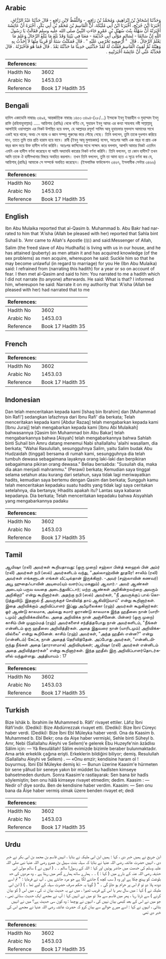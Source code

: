 ## Arabic


<div dir="rtl" lang="ar" style={{fontSize:'larger',backgroundColor:'#f8f9fa',padding:20}}>
وَحَدَّثَنَا إِسْحَاقُ بْنُ إِبْرَاهِيمَ، وَمُحَمَّدُ بْنُ رَافِعٍ، - وَاللَّفْظُ لاِبْنِ رَافِعٍ - قَالَ حَدَّثَنَا عَبْدُ الرَّزَّاقِ، أَخْبَرَنَا ابْنُ جُرَيْجٍ، أَخْبَرَنَا ابْنُ أَبِي مُلَيْكَةَ، أَنَّ الْقَاسِمَ بْنَ مُحَمَّدِ بْنِ أَبِي بَكْرٍ، أَخْبَرَهُ أَنَّ عَائِشَةَ أَخْبَرَتْهُ أَنَّ سَهْلَةَ بِنْتَ سُهَيْلِ بْنِ عَمْرٍو جَاءَتِ النَّبِيَّ صلى الله عليه وسلم فَقَالَتْ يَا رَسُولَ اللَّهِ إِنَّ سَالِمًا - لِسَالِمٍ مَوْلَى أَبِي حُذَيْفَةَ - مَعَنَا فِي بَيْتِنَا وَقَدْ بَلَغَ مَا يَبْلُغُ الرِّجَالُ وَعَلِمَ مَا يَعْلَمُ الرِّجَالُ ‏.‏ قَالَ ‏ "‏ أَرْضِعِيهِ تَحْرُمِي عَلَيْهِ ‏"‏ ‏.‏ قَالَ فَمَكَثْتُ سَنَةً أَوْ قَرِيبًا مِنْهَا لاَ أُحَدِّثُ بِهِ وَهِبْتُهُ ثُمَّ لَقِيتُ الْقَاسِمَ فَقُلْتُ لَهُ لَقَدْ حَدَّثْتَنِي حَدِيثًا مَا حَدَّثْتُهُ بَعْدُ ‏.‏ قَالَ فَمَا هُوَ فَأَخْبَرْتُهُ ‏.‏ قَالَ فَحَدِّثْهُ عَنِّي أَنَّ عَائِشَةَ أَخْبَرَتْنِيهِ ‏.‏
</div>
<div style={{backgroundColor:'#f8f9fa',padding:20, marginBottom: 10}}><table> <thead> <tr> <th>References:</th> <th></th> </tr> </thead> <tbody><tr><td>Hadith No</td><td>3602</td></tr><tr><td>Arabic No</td><td>1453.03</td></tr><tr><td>Reference</td><td>Book 17 Hadith 35</td></tr></tbody></table></div>

## Bengali


<div dir="ltr" lang="bn" style={{fontSize:'larger',backgroundColor:'#f8f9fa',padding:20}}>
হাদিস একাডেমি নাম্বারঃ ৩৪৯৪, আন্তর্জাতিক নাম্বারঃ ১৪৫৩ ৩৪৯৪-(২৮/...) ইসহাক ইবনু ইবরাহীম ও মুহাম্মাদ ইবনু রাফি (রহিমাহুমাল্লাহ) ..... আয়িশাহ (রাযিঃ) থেকে বর্ণিত যে, সুহায়ল ইবনু আমর এর কন্যা সাহলাহ নবী সাল্লাল্লাহু আলাইহি ওয়াসাল্লাম এর নিকট উপস্থিত হয়ে বলল, হে আল্লাহর রসূল! সালিম আবূ হুযায়ফার মুক্তদাস আমাদের সাথে একই ঘরে থাকে; অথচ সে বয়স্ক ও জ্ঞান সম্পন্ন পুরুষের স্তরে পৌছে গেছে। তিনি বললেন, তুমি তাকে দুধপান করিয়ে দাও, তাতে তুমি তার প্রতি হারাম হয়ে যাবে। রাবী (ইবনু আবূ মুলায়কাহ) বলেন, অতঃপর আমি এক বছর বা প্রায় এক বছর কাল ভয়ে উক্ত হাদীস বর্ণনা করিনি। অতঃপর কাসিমের সাথে সাক্ষাৎ করে বললাম, আপনি আমার নিকট এতদিন এমনি এক হাদীস বর্ণনা করেছেন যা আমি অদ্যাবধি কারোর নিকট বর্ণনা করিনি। তিনি বললেন, তা কোন হাদীস? তখন আমি তাকে ঐ হাদীসখানার বিষয়ে অবহিত করলাম। তখন তিনি বললেন, তুমি তা আমা হতে এ সূত্রে বর্ণনা কর যে, আয়িশাহ্ (রাযিঃ) আমাকে সে সম্পর্কে অবহিত করেছেন। (ইসলামিক ফাউন্ডেশন ৩৪৬৭, ইসলামীক সেন্টার ৩৪৬৬)
</div>
<div style={{backgroundColor:'#f8f9fa',padding:20, marginBottom: 10}}><table> <thead> <tr> <th>References:</th> <th></th> </tr> </thead> <tbody><tr><td>Hadith No</td><td>3602</td></tr><tr><td>Arabic No</td><td>1453.03</td></tr><tr><td>Reference</td><td>Book 17 Hadith 35</td></tr></tbody></table></div>

## English


<div dir="ltr" lang="en" style={{fontSize:'larger',backgroundColor:'#f8f9fa',padding:20}}>
Ibn Abu Mulaika reported that al-Qasim b. Muhammad b. Abu Bakr had narrated to him that 'A'isha (Allah be pleased with her) reported that Sahla bint Suhail b. 'Amr came to Allah's Apostle (ﷺ) and said:Messenger of Allah, Salim (the freed slave of Abu Hudhaifa) is living with us in our house, and he has attained (puberty) as men attain it and has acquired knowledge (of the sex problems) as men acquire, whereupon he said: Suckle him so that he may become unlawful (in regard to marriage) for you He (Ibn Abu Mulaika) said: I refrained from (narrating this hadith) for a year or so on account of fear. I then met al-Qasim and said to him: You narrated to me a hadith which I did not narrate (to anyone) afterwards. He said: What is that? I informed him, whereupon he said: Narrate it on my authority that 'A'isha (Allah be pleased with her) had narrated that to me
</div>
<div style={{backgroundColor:'#f8f9fa',padding:20, marginBottom: 10}}><table> <thead> <tr> <th>References:</th> <th></th> </tr> </thead> <tbody><tr><td>Hadith No</td><td>3602</td></tr><tr><td>Arabic No</td><td>1453.03</td></tr><tr><td>Reference</td><td>Book 17 Hadith 35</td></tr></tbody></table></div>

## French


<div dir="ltr" lang="fr" style={{fontSize:'larger',backgroundColor:'#f8f9fa',padding:20}}>

</div>
<div style={{backgroundColor:'#f8f9fa',padding:20, marginBottom: 10}}><table> <thead> <tr> <th>References:</th> <th></th> </tr> </thead> <tbody><tr><td>Hadith No</td><td>3602</td></tr><tr><td>Arabic No</td><td>1453.03</td></tr><tr><td>Reference</td><td>Book 17 Hadith 35</td></tr></tbody></table></div>

## Indonesian


<div dir="ltr" lang="id" style={{fontSize:'larger',backgroundColor:'#f8f9fa',padding:20}}>
Dan telah menceritakan kepada kami [Ishaq bin Ibrahim] dan [Muhammad bin Rafi'] sedangkan lafazhnya dari Ibnu Rafi' dia berkata; Telah menceritakan kepada kami [Abdur Razaq] telah mengabarkan kepada kami [Ibnu Juraij] telah mengabarkan kepada kami [Ibnu Abi Mulaikah] bahwasannya [Qasim bin Muhammad bin Abu Bakar] telah mengabarkannya bahwa [Aisyah] telah mengabarkannya bahwa Sahlah binti Suhail bin Amru datang menemui Nabi shallallahu 'alaihi wasallam, dia berkata; "Wahai Rasulullah, sesungguhnya Salim, yaitu Salim budak Abu Hudzaidah (tinggal) bersama di rumah kami, sesungguhnya dia telah tumbuh dewasa sebagaimana layaknya orang laki-laki dan berpikiran sebagaimana pikiran orang dewasa." Beliau bersabda: "Susuilah dia, maka dia akan menjadi mahrammu." (Perawi) berkata; Kemudian saya tinggal selama setahun atau kurang dari setahun, saya tidak lagi meriwayatkan hadits, kemudian saya bertemu dengan Qasim dan berkata; Sungguh kamu telah menceritakan kepadaku suatu hadits yang tidak lagi saya ceritakan setelahnya, dia bertanya; Hhadits apakah itu? Lantas saya kabaran kepadanya. Dia berkata; Telah menceritakan kepadaku bahwa Aisyahlah yang mengabarkannya padaku
</div>
<div style={{backgroundColor:'#f8f9fa',padding:20, marginBottom: 10}}><table> <thead> <tr> <th>References:</th> <th></th> </tr> </thead> <tbody><tr><td>Hadith No</td><td>3602</td></tr><tr><td>Arabic No</td><td>1453.03</td></tr><tr><td>Reference</td><td>Book 17 Hadith 35</td></tr></tbody></table></div>

## Tamil


<div dir="ltr" lang="ta" style={{fontSize:'larger',backgroundColor:'#f8f9fa',padding:20}}>
ஆயிஷா (ரலி) அவர்கள் கூறியதாவது: (ஒரு முறை) சஹ்லா பின்த் சுஹைல் பின் அம்ர் (ரலி) அவர்கள் நபி (ஸல்) அவர்களிடம் வந்து, "அல்லாஹ்வின் தூதரே! சாலிம் (ரலி) அவர்கள் எங்களுடன் எங்கள் வீட்டில்தான் இருக்கிறார். -அவர் (சஹ்லாவின் கணவர்) அபூ ஹுதைஃபாவின் அடிமை(யும் வளர்ப்பு மகனும்) ஆவார்.- அவர் ஆண்கள் அடையும் பருவ வயதை அடைந்துவிட்டார்; மற்ற ஆண்கள் அறிகின்றவற்றை அவரும் அறிகிறார்" என்று கூறினார்கள். அதற்கு நபி (ஸல்) அவர்கள், "நீ அவருக்குப் பால் கொடுத்துவிடு. இதனால் நீ அவருக்குச் செவிலித் தாய் ஆகிவிடுவாய்" என்று கூறினார்கள். இதை அறிவிக்கும் அறிவிப்பாளர் இப்னு அபீமுலைக்கா (ரஹ்) அவர்கள் கூறுகிறார்கள்: ஓர் ஆண்டு காலமாக, அல்லது சுமார் ஓராண்டு காலமாக இந்த ஹதீஸை நான் (யாரிடமும்) அறிவிக்கவில்லை. அதை அறிவிக்க நான் அஞ்சினேன். பின்னர் (ஒரு முறை) காசிம் பின் முஹம்மத் (ரஹ்) அவர்களைச் சந்தித்தபோது நான் அவர்களிடம், "நீங்கள் என்னிடம் ஒரு ஹதீஸை அறிவித்தீர்கள். அதை இதுவரை நான் (யாரிடமும்) அறிவிக்கவில்லை" என்று கூறினேன். காசிம் (ரஹ்) அவர்கள், "அந்த ஹதீஸ் என்ன?" என்று (என்னிடம்) கேட்க, நான் அதைத் தெரிவித்தேன். அப்போது அவர்கள், "என்னிடமிருந்து நீங்கள் அதை (தாராளமாக) அறிவியுங்கள்; ஆயிஷா (ரலி) அவர்கள் என்னிடம் அதை அறிவித்தார்கள்" என்று கூறினார்கள். இந்த ஹதீஸ் இரு அறிவிப்பாளர்தொடர்களில் வந்துள்ளது. அத்தியாயம் : 17
</div>
<div style={{backgroundColor:'#f8f9fa',padding:20, marginBottom: 10}}><table> <thead> <tr> <th>References:</th> <th></th> </tr> </thead> <tbody><tr><td>Hadith No</td><td>3602</td></tr><tr><td>Arabic No</td><td>1453.03</td></tr><tr><td>Reference</td><td>Book 17 Hadith 35</td></tr></tbody></table></div>

## Turkish


<div dir="ltr" lang="tr" style={{fontSize:'larger',backgroundColor:'#f8f9fa',padding:20}}>
Bize îshâk b. İbrahim ile Muhammed b. Râfi' rivayet ettiler. Lâfız İbni Râfi'indir. (Dediki): Bize Abdürrezzak rivayet etti. (Dediki): Bize İbni Cüreyc haber verdi. (Dediki): Bize İbni Ebî Müleyka haber verdi. Ona da Kaasim b. Muhammed b. Ebî Bekr; ona da Aişe haber vermişki, Sehle binti Süheyl b. Amr, Nebi (Sallallahu Aleyhi ve Sellem)'e gelerek Ebu Huzeyfe'nin âzâdlısı Sâlim için: — Yâ Resulâllah! Sâlim evimizde bizimle beraber bulunmaktadır. Ama artık erkeklik çağına erişti. Erkeklerin bildiğini biliyor; demiş. Resulullah (Sallallahu Aleyhi ve Sellem) . — «Onu emzir; kendisine haram ol ! buyurmuş. İbni Ebî Müleyke demiş ki: — Bunun üzerine Kaasim'e hürmeten bir sene yâhud bir seneye yakın bir müddet bu hadîsten kimseye bahsetmeden durdum. Sonra Kaasim'e rastlayarak: Sen bana bir hadîs söylemiştin; ben onu hâlâ kimseye rivayet etmedim; dedim. Kaasim : — Nedir o? diye sordu. Ben de kendisine haber verdim. Kaasim: — Sen onu bana da Âişe haber vermiş olmak üzere benden rivayet et; dedi
</div>
<div style={{backgroundColor:'#f8f9fa',padding:20, marginBottom: 10}}><table> <thead> <tr> <th>References:</th> <th></th> </tr> </thead> <tbody><tr><td>Hadith No</td><td>3602</td></tr><tr><td>Arabic No</td><td>1453.03</td></tr><tr><td>Reference</td><td>Book 17 Hadith 35</td></tr></tbody></table></div>

## Urdu


<div dir="rtl" lang="ur" style={{fontSize:'larger',backgroundColor:'#f8f9fa',padding:20}}>
ابن جریج نے ہمیں خبر دی ، کہا : ہمیں ابن ابی ملیکہ نے بتایا ، انہیں قاسم بن محمد بن ابی بکر نے خبر دی ، انہیں حضرت عائشہ رضی اللہ عنہا نے بتایا کہ سہلہ بنت سہیل بن عمرو رضی اللہ عنہا نبی صلی اللہ علیہ وسلم کی خدمت میں حاضر ہوئیں اور کہا : اللہ کے رسول! سالم ۔ ۔ ( انہوں نے ) سالم مولیٰ ابی حذیفہ رضی اللہ عنہ کے بارے میں ( کہا : ) ۔ ۔ ہمارے ساتھ ہمارے گھر میں رہتا ہے ۔ وہ مردوں کی حد بلوغٹ کو پہنچ چکا ہے اور وہ ( سب کچھ ) جاننے لگا ہے جو مرد جانتے ہیں ۔ آپ نے فرمایا : " تم اسے دودھ پلا دو تو تم اس پر حرام ہو جاؤ گی ۔ " ( گویا یہ حکم صرف حضرت سہلہ کے لیے تھا ۔ ) ( ابن ابی ملیکہ نے ) کہا : میں سال بھر یا اس کے قریب ٹھہرا ، میں نے یہ حدیث بیان نہ کی ، میں اس ( کو بیان کرنے ) سے ڈرتا رہا ، پھر میں قاسم سے ملا تو میں نے انہیں کہا : آپ نے مجھے ایک حدیث سنائی تھی ، جو میں نے اس کے بعد کبھی بیان نہیں کی ، انہوں نے پوچھا : وہ کون سی حدیث ہے؟ میں نے انہیں بتائی ، انہوں نے کہا : اسے میرے حوالے سے بیان کرو کہ حضرت عائشہ رضی اللہ عنہا نے مجھے اس کی خبر دی تھی
</div>
<div style={{backgroundColor:'#f8f9fa',padding:20, marginBottom: 10}}><table> <thead> <tr> <th>References:</th> <th></th> </tr> </thead> <tbody><tr><td>Hadith No</td><td>3602</td></tr><tr><td>Arabic No</td><td>1453.03</td></tr><tr><td>Reference</td><td>Book 17 Hadith 35</td></tr></tbody></table></div>
